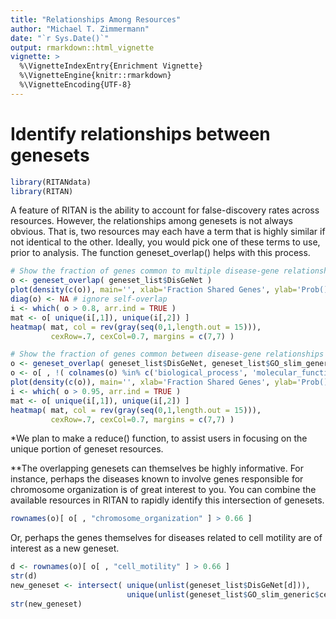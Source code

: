 ```yaml
---
title: "Relationships Among Resources"
author: "Michael T. Zimmermann"
date: "`r Sys.Date()`"
output: rmarkdown::html_vignette
vignette: >
  %\VignetteIndexEntry{Enrichment Vignette}
  %\VignetteEngine{knitr::rmarkdown}
  %\VignetteEncoding{UTF-8}
---
```



# Identify relationships between genesets

```r
library(RITANdata)
library(RITAN)
```

A feature of RITAN is the ability to account for false-discovery rates across resources. However, the relationships among genesets is not always obvious. That is, two resources may each have a term that is highly similar if not identical to the other. Ideally, you would pick one of these terms to use, prior to analysis. The function geneset_overlap() helps with this process.

```r
# Show the fraction of genes common to multiple disease-gene relationships
o <- geneset_overlap( geneset_list$DisGeNet )
plot(density(c(o)), main='', xlab='Fraction Shared Genes', ylab='Prob()')
diag(o) <- NA # ignore self-overlap
i <- which( o > 0.8, arr.ind = TRUE )
mat <- o[ unique(i[,1]), unique(i[,2]) ]
heatmap( mat, col = rev(gray(seq(0,1,length.out = 15))),
         cexRow=.7, cexCol=0.7, margins = c(7,7) )
```

```r
# Show the fraction of genes common between disease-gene relationships and GO-Slim
o <- geneset_overlap( geneset_list$DisGeNet, geneset_list$GO_slim_generic )
o <- o[ , !( colnames(o) %in% c('biological_process', 'molecular_function', 'cellular_component')) ] # remove the root of each sub-ontology
plot(density(c(o)), main='', xlab='Fraction Shared Genes', ylab='Prob()')
i <- which( o > 0.95, arr.ind = TRUE )
mat <- o[ unique(i[,1]), unique(i[,2]) ]
heatmap( mat, col = rev(gray(seq(0,1,length.out = 15))),
         cexRow=.7, cexCol=0.7, margins = c(7,7) )
```

*We plan to make a reduce() function, to assist users in focusing on the unique portion of geneset resources.

**The overlapping genesets can themselves be highly informative. For instance, perhaps the diseases known to involve genes responsible for chromosome organization is of great interest to you. You can combine the available resources in RITAN to rapidly identify this intersection of genesets.

```r
rownames(o)[ o[ , "chromosome_organization" ] > 0.66 ]
```

Or, perhaps the genes themselves for diseases related to cell motility are of interest as a new geneset.
```r
d <- rownames(o)[ o[ , "cell_motility" ] > 0.66 ]
str(d)
new_geneset <- intersect( unique(unlist(geneset_list$DisGeNet[d])),
                          unique(unlist(geneset_list$GO_slim_generic$cell_motility)) )
str(new_geneset)
```
